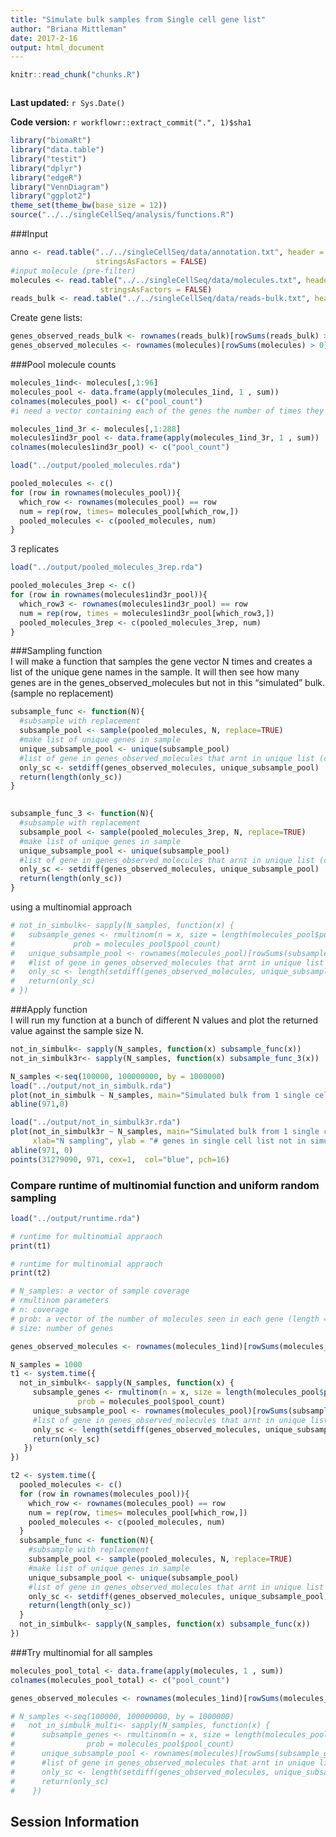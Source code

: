 ```yaml
---
title: "Simulate bulk samples from Single cell gene list"
author: "Briana Mittleman"
date: 2017-2-16
output: html_document
---
```


```r
knitr::read_chunk("chunks.R")
```

```r
```

**Last updated:** `r Sys.Date()`

**Code version:** `r workflowr::extract_commit(".", 1)$sha1`

```r
library("biomaRt")
library("data.table")
library("testit")
library("dplyr")
library("edgeR")
library("VennDiagram")
library("ggplot2")
theme_set(theme_bw(base_size = 12))
source("../../singleCellSeq/analysis/functions.R")
```

###Input 
```r
anno <- read.table("../../singleCellSeq/data/annotation.txt", header = TRUE,
                   stringsAsFactors = FALSE)
#input molecule (pre-filter)
molecules <- read.table("../../singleCellSeq/data/molecules.txt", header = TRUE,
                    stringsAsFactors = FALSE)
reads_bulk <- read.table("../../singleCellSeq/data/reads-bulk.txt", header = TRUE, stringsAsFactors = FALSE)
```
Create gene lists:  
```r
genes_observed_reads_bulk <- rownames(reads_bulk)[rowSums(reads_bulk) > 0]
genes_observed_molecules <- rownames(molecules)[rowSums(molecules) > 0]
```

###Pool molecule counts  
```r
molecules_1ind<- molecules[,1:96]
molecules_pool <- data.frame(apply(molecules_1ind, 1 , sum))
colnames(molecules_pool) <- c("pool_count")
#i need a vector containing each of the genes the number of times they appear in the sum for sampling (pooled_molecules)

molecules_1ind_3r <- molecules[,1:288]
molecules1ind3r_pool <- data.frame(apply(molecules_1ind_3r, 1 , sum))
colnames(molecules1ind3r_pool) <- c("pool_count")

```


```r
load("../output/pooled_molecules.rda")
```

```r


pooled_molecules <- c()
for (row in rownames(molecules_pool)){
  which_row <- rownames(molecules_pool) == row
  num = rep(row, times= molecules_pool[which_row,])
  pooled_molecules <- c(pooled_molecules, num)
}

```
3 replicates  

```r
load("../output/pooled_molecules_3rep.rda")
```

```r

pooled_molecules_3rep <- c()
for (row in rownames(molecules1ind3r_pool)){
  which_row3 <- rownames(molecules1ind3r_pool) == row
  num = rep(row, times = molecules1ind3r_pool[which_row3,])
  pooled_molecules_3rep <- c(pooled_molecules_3rep, num)
}

```


###Sampling function  
I will make a function that samples the gene vector N times and creates a list of the unique gene names in the sample. It will then see how many genes are in the genes_observed_molecules but not in this "simulated" bulk. (sample no replacement)
```r
subsample_func <- function(N){
  #subsample with replacement
  subsample_pool <- sample(pooled_molecules, N, replace=TRUE)
  #make list of unique genes in sample
  unique_subsample_pool <- unique(subsample_pool)
  #list of gene in genes_observed_molecules that arnt in unique list (call it only_sc)
  only_sc <- setdiff(genes_observed_molecules, unique_subsample_pool)
  return(length(only_sc))
}
  
```


```r
subsample_func_3 <- function(N){
  #subsample with replacement
  subsample_pool <- sample(pooled_molecules_3rep, N, replace=TRUE)
  #make list of unique genes in sample
  unique_subsample_pool <- unique(subsample_pool)
  #list of gene in genes_observed_molecules that arnt in unique list (call it only_sc)
  only_sc <- setdiff(genes_observed_molecules, unique_subsample_pool)
  return(length(only_sc))
}
```



using a multinomial approach  
```r
# not_in_simbulk<- sapply(N_samples, function(x) {
#   subsample_genes <- rmultinom(n = x, size = length(molecules_pool$pool_count),
#             prob = molecules_pool$pool_count)
#   unique_subsample_pool <- rownames(molecules_pool)[rowSums(subsample_genes)>0]
#   #list of gene in genes_observed_molecules that arnt in unique list (call it only_sc)
#   only_sc <- length(setdiff(genes_observed_molecules, unique_subsample_pool))
#   return(only_sc)
# })
```


###Apply function  
I will run my function at a bunch of different N values and plot the returned value against the sample size N.  
```r
not_in_simbulk<- sapply(N_samples, function(x) subsample_func(x))
not_in_simbulk3r<- sapply(N_samples, function(x) subsample_func_3(x))
```




```r
N_samples <-seq(100000, 100000000, by = 1000000)
load("../output/not_in_simbulk.rda")
plot(not_in_simbulk ~ N_samples, main="Simulated bulk from 1 single cell individual 1 replicate", xlab="N sampling", ylab = "# genes in single cell list not in simulated bulk") 
abline(971,0)

load("../output/not_in_simbulk3r.rda")
plot(not_in_simbulk3r ~ N_samples, main="Simulated bulk from 1 single cell individual 3 replicate", ylim =c(0,9000),
     xlab="N sampling", ylab = "# genes in single cell list not in simulated bulk") 
abline(971, 0)
points(31279090, 971, cex=1,  col="blue", pch=16)

```



### Compare runtime of multinomial function and uniform random sampling

```r
load("../output/runtime.rda")

# runtime for multinomial appraoch
print(t1)

# runtime for multinomial appraoch
print(t2)
```


```r
# N_samples: a vector of sample coverage
# rmultinom parameters
# n: coverage
# prob: a vector of the number of molecules seen in each gene (length = # genes)
# size: number of genes

genes_observed_molecules <- rownames(molecules_1ind)[rowSums(molecules_1ind) > 0]

N_samples = 1000
t1 <- system.time({
  not_in_simbulk<- sapply(N_samples, function(x) {
     subsample_genes <- rmultinom(n = x, size = length(molecules_pool$pool_count),
               prob = molecules_pool$pool_count)
     unique_subsample_pool <- rownames(molecules_pool)[rowSums(subsample_genes)>0]
     #list of gene in genes_observed_molecules that arnt in unique list (call it only_sc)
     only_sc <- length(setdiff(genes_observed_molecules, unique_subsample_pool))
     return(only_sc)
   })
})

t2 <- system.time({
  pooled_molecules <- c()
  for (row in rownames(molecules_pool)){
    which_row <- rownames(molecules_pool) == row
    num = rep(row, times= molecules_pool[which_row,])
    pooled_molecules <- c(pooled_molecules, num)
  }
  subsample_func <- function(N){
    #subsample with replacement
    subsample_pool <- sample(pooled_molecules, N, replace=TRUE)
    #make list of unique genes in sample
    unique_subsample_pool <- unique(subsample_pool)
    #list of gene in genes_observed_molecules that arnt in unique list (call it only_sc)
    only_sc <- setdiff(genes_observed_molecules, unique_subsample_pool)
    return(length(only_sc))
  }
  not_in_simbulk<- sapply(N_samples, function(x) subsample_func(x))
})
```


###Try multinomial for all samples 

```r

molecules_pool_total <- data.frame(apply(molecules, 1 , sum))
colnames(molecules_pool_total) <- c("pool_count")

genes_observed_molecules <- rownames(molecules_1ind)[rowSums(molecules_1ind) > 0]

# N_samples <-seq(100000, 100000000, by = 1000000)
#   not_in_simbulk_multi<- sapply(N_samples, function(x) {
#      subsample_genes <- rmultinom(n = x, size = length(molecules_pool$pool_count),
#                prob = molecules_pool$pool_count)
#      unique_subsample_pool <- rownames(molecules)[rowSums(subsample_genes)>0]
#      #list of gene in genes_observed_molecules that arnt in unique list (call it only_sc)
#      only_sc <- length(setdiff(genes_observed_molecules, unique_subsample_pool))
#      return(only_sc)
#    })
```

## Session Information

```r
```
